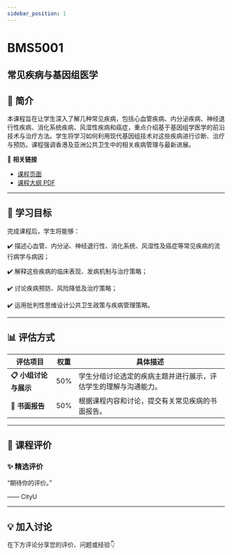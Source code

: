 ```yaml
---
sidebar_position: 1
---
```


# BMS5001
## 常见疾病与基因组医学

## **📘 简介**
本课程旨在让学生深入了解几种常见疾病，包括心血管疾病、内分泌疾病、神经退行性疾病、消化系统疾病、风湿性疾病和癌症，重点介绍基于基因组学医学的前沿技术与治疗方法。学生将学习如何利用现代基因组技术对这些疾病进行诊断、治疗与预防。课程强调香港及亚洲公共卫生中的相关疾病管理与最新进展。

🔗 **相关链接**
- [课程页面](https://www.cityu.edu.hk/catalogue/pg/202425/course/BMS5001.htm)
- [课程大纲 PDF](https://www.cityu.edu.hk/catalogue/pg/202425/course/BMS5001.pdf)

---

## **🎯 学习目标**

完成课程后，学生将能够：


✔️ 描述心血管、内分泌、神经退行性、消化系统、风湿性及癌症等常见疾病的流行病学与病因；

✔️ 解释这些疾病的临床表现、发病机制与治疗策略；

✔️ 讨论疾病预防、风险降低及治疗策略；

✔️ 运用批判性思维设计公共卫生政策与疾病管理策略。

---

## **📊 评估方式**

| **评估项目**          | **权重** | **具体描述**                                                                                     |
|----------------------|---------|-----------------------------------------------------------------------------------------------|
| **📋 小组讨论与展示**   | 50%     | 学生分组讨论选定的疾病主题并进行展示，评估学生的理解与沟通能力。                                  |
| **📄 书面报告**        | 50%     | 根据课程内容和讨论，提交有关常见疾病的书面报告。                                                  |

---

## **💬 课程评价**

### ✨ **精选评价**
<div className={commentStyles.commentBox}>
    <p className={commentStyles.commentText}>
        “期待你的评价。”
    </p>
    <p className={commentStyles.commentAuthor}>—— CityU</p>
</div>

---

## **💡 加入讨论**

在下方评论分享您的评价、问题或经验👇
<Utterances />